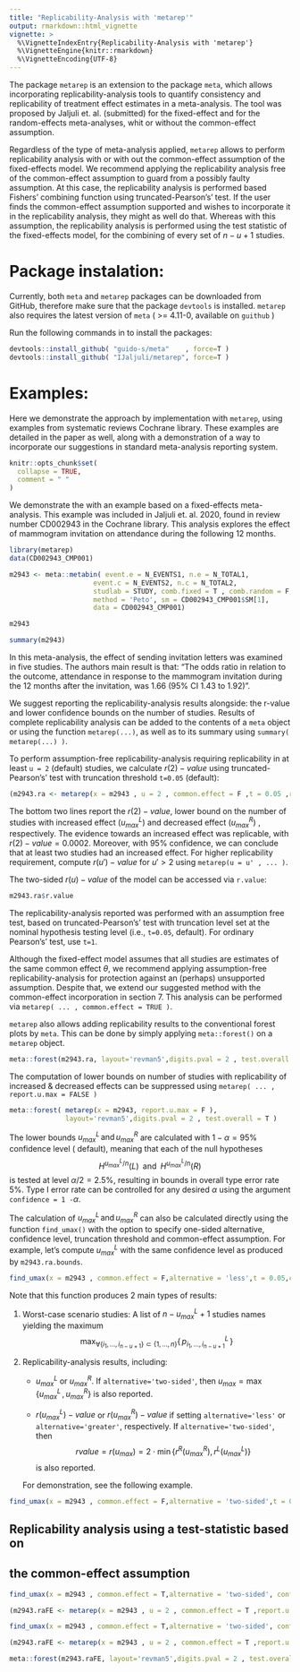 ```yaml
---
title: "Replicability-Analysis with 'metarep'"
output: rmarkdown::html_vignette
vignette: >
  %\VignetteIndexEntry{Replicability-Analysis with 'metarep'}
  %\VignetteEngine{knitr::rmarkdown}
  %\VignetteEncoding{UTF-8}
---
```


The package `metarep` is an extension to the package `meta`, which allows incorporating replicability-analysis tools to quantify consistency and replicability of treatment effect estimates in a meta-analysis. The tool was proposed by Jaljuli et. al. (submitted) for the fixed-effect and for the random-effects meta-analyses, whit or without the common-effect assumption. 

Regardless of the type of meta-analysis applied, `metarep` allows to perform replicability analysis with or with out the common-effect assumption of the fixed-effects model. We recommend applying the replicability analysis free of the common-effect assumption to guard from a possibly faulty assumption. At this case, the replicability analysis is performed based Fishers' combining function using truncated-Pearson's' test. 
If the user finds the common-effect assumption supported and wishes to incorporate it in the replicability analysis, they might as well do that. Whereas with this assumption, the replicability analysis is performed using the test statistic of the fixed-effects model, for the combining of every set of $n-u+1$ studies. 

# Package instalation: 
Currently, both `meta` and `metarep` packages can be downloaded from GitHub, therefore make sure that the package `devtools` is installed. `metarep` also requires the latest version of `meta` ( >= 4.11-0, available on `guithub` )

Run the following commands in \code{console} to install the packages: 
```r
devtools::install_github( "guido-s/meta"    , force=T )
devtools::install_github( "IJaljuli/metarep", force=T )
```
# Examples:
Here we demonstrate the approach  by implementation  with `metarep`, using examples from systematic reviews Cochrane library. These examples are detailed in the paper as well, along with a demonstration of a way to incorporate our suggestions in standard meta-analysis reporting system.
```r
knitr::opts_chunk$set(
  collapse = TRUE,
  comment = " "
)
```

We demonstrate the with an example based on a fixed-effects meta-analysis. This example was included in Jaljuli et. al. 2020, found in review number CD002943 in the Cochrane library. This analysis explores the effect of mammogram invitation on attendance during the following 12 months.

```r
library(metarep)
data(CD002943_CMP001)

m2943 <- meta::metabin( event.e = N_EVENTS1, n.e = N_TOTAL1, 
                     event.c = N_EVENTS2, n.c = N_TOTAL2,
                     studlab = STUDY, comb.fixed = T , comb.random = F,
                     method = 'Peto', sm = CD002943_CMP001$SM[1],
                     data = CD002943_CMP001)

m2943

summary(m2943)
```


In this meta-analysis, the effect of sending invitation letters was examined in five studies. The authors main result is that: "The odds ratio in relation to the outcome, attendance in response to the mammogram invitation during the 12 months after the invitation, was 1.66 (95% CI 1.43 to 1.92)". 

We suggest reporting the replicability-analysis results alongside: the r-value and lower confidence bounds on the number of studies. 
Results of complete replicability analysis can be added to the contents of a `meta` object or using the function `metarep(...)`, as well as to its summary using `summary( metarep(...) )`. 

To perform assumption-free replicability-analysis requiring replicability in at least `u = 2` (default) studies, we calculate $r(2)-value$ using truncated-Pearson's' test with truncation threshold `t=0.05` (default):


```r
(m2943.ra <- metarep(x = m2943 , u = 2 , common.effect = F ,t = 0.05 ,report.u.max = T))
```
The bottom two lines report the $r(2)-value$, lower bound on the number of studies with increased effect ($u^L_{max}$) and decreased effect ($u^R_{max}$) , respectively. 
The evidence towards an increased effect was replicable, with $r(2) − value = 0.0002$. Moreover, with $95\%$ confidence, we can conclude that at least two studies had an increased effect.
For higher replicability requirement, compute $r(u')-value$ for $u'>2$ using `metarep(u = u' , ... )`.

The two-sided $r(u)-value$ of the model can be accessed via `r.value`: 
```r
m2943.ra$r.value
```

The replicability-analysis reported was performed with an assumption free test, based on truncated-Pearson's' test with truncation level set at the nominal hypothesis testing level (i.e., `t=0.05`, default). For ordinary Pearson's' test, use `t=1`. 

Although the fixed-effect model assumes that all studies are estimates of the same common effect $\theta$, we recommend applying assumption-free replicability-analysis for protection against an (perhaps) unsupported assumption. Despite that, we extend our suggested method with the common-effect incorporation in section 7. This analysis can be performed via `metarep( ... , common.effect = TRUE )`.

`metarep` also allows adding replicability results to the conventional forest plots by `meta`. This can be done by simply applying `meta::forest()` on a `metarep` object. 


```r
meta::forest(m2943.ra, layout='revman5',digits.pval = 2 , test.overall = T )
```


The computation of lower bounds on number of studies with replicability of increased \& decreased effects can be suppressed using `metarep( ... , report.u.max = FALSE )`


```r
meta::forest( metarep(x = m2943, report.u.max = F ),
              layout='revman5',digits.pval = 2 , test.overall = T )
```


The lower bounds $u^L_{max} \, \text{and} \, u^R_{max}$ are calculated with $1-\alpha = 95\%$ confidence level ( default), meaning that each of the null hypotheses $$H^{u^L_{max}/n}(L) \;\; \text{and}\;\; H^{u^L_{max}/n}(R)$$ is tested at level $\alpha /2 = 2.5\%$, resulting in bounds in overall type error rate $5\%$. Type I error rate can be controlled for any desired $\alpha$ using the argument `confidence = 1 - `$\alpha$.

<!-- Setting `report.u.max = FALSE` can save time when one is only interested in exctracting the $r(u)-value$. The algorithm for computing $u^L_{max} \, \text{and} \, u^R_{max}$ with no assumptions has low complexity of $O( n )$ ( $n$ is the number of studies in the meta-analysis), but it can be quite much when one is performing large amount of replicability analyses at once. However, the computation of these bounds takes $O(2^n)$ if coercing the  $common-effect$ assumption in to the replicability-analysis. -->

The calculation of $u^L_{max} \, \text{and} \, u^R_{max}$ can also be calculated directly using the function `find_umax()` with the option to specify one-sided alternative, confidence level, truncation threshold and common-effect assumption.
For example, let's compute $u^L_{max}$ with the same confidence level as produced by `m2943.ra.bounds`. 
```r
find_umax(x = m2943 , common.effect = F,alternative = 'less',t = 0.05,confidence = 0.975)
```
Note that this function produces 2 main types of results: 

1. Worst-case scenario studies: A list  of $n-u_{max}^L+1$  studies names yielding the maximum
    $$\max_{\forall \{i_1,\dots , i_{n-u+1}\} \subset \{1,\dots , n\} } \{\,p^L_{i_1,\dots , i_{n-u+1}}\,\}$$
1. Replicability-analysis results, including: 

    * $u^L_{max}$ or $u^R_{max}$. If `alternative='two-sided'`, then $u_{max}=\max\{u^L_{max}\, , \, u^R_{max}\}$ is also reported.
    
    * $r(u_{max}^L)-value$ or $r(u_{max}^R)-value$  if setting `alternative='less'` or `alternative='greater'`, respectively.
      If `alternative='two-sided'`, then $$rvalue = r(u_{max}) = 2\cdot\min\{r^R(u_{max}^R) , r^L(u_{max}^L) \}$$ is also reported.
    
    For demonstration, see the following example. 
    
```r
find_umax(x = m2943 , common.effect = F,alternative = 'two-sided',t = 0.05,confidence = 0.95)
```


## Replicability analysis using a test-statistic based on
## the common-effect  assumption

```r
find_umax(x = m2943 , common.effect = T,alternative = 'two-sided', confidence = 0.95)

(m2943.raFE <- metarep(x = m2943 , u = 2 , common.effect = T ,report.u.max = T))


```



```r
find_umax(x = m2943 , common.effect = T,alternative = 'two-sided', confidence = 0.95)

(m2943.raFE <- metarep(x = m2943 , u = 2 , common.effect = T ,report.u.max = T))

meta::forest(m2943.raFE, layout='revman5',digits.pval = 2 , test.overall = T )
```

